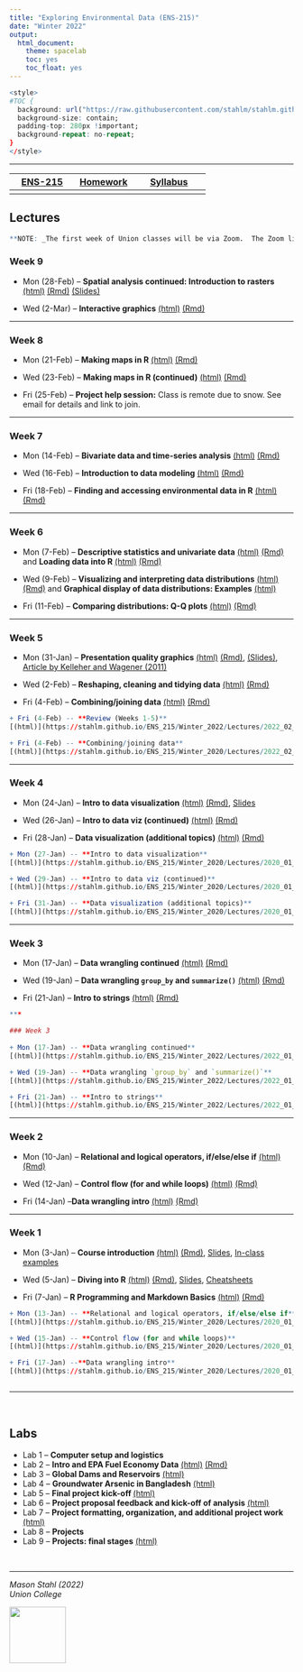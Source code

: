 ```yaml
---
title: "Exploring Environmental Data (ENS-215)"
date: "Winter 2022"
output:
  html_document:
    theme: spacelab
    toc: yes
    toc_float: yes
---
```




```r
<style>
#TOC {
  background: url("https://raw.githubusercontent.com/stahlm/stahlm.github.io/master/ENS_215/Winter_2022/Images/logo_ens_215.png");
  background-size: contain;
  padding-top: 280px !important;
  background-repeat: no-repeat;
}
</style>
```



<!-- Global site tag (gtag.js) - Google Analytics -->
<script async src="https://www.googletagmanager.com/gtag/js?id=UA-137229217-1"></script>
<script>
  window.dataLayer = window.dataLayer || [];
  function gtag(){dataLayer.push(arguments);}
  gtag('js', new Date());

  gtag('config', 'UA-137229217-1');
</script>

***


| [ENS-215](https://stahlm.github.io/ENS_215/Winter_2022/Home.html)  | [Homework](https://stahlm.github.io/ENS_215/Winter_2022/HW.html)  | [Syllabus](https://stahlm.github.io/ENS_215/Winter_2022/Syllabus.html)  |
|:-------:|:------:|:--------:|
|      |     |        |       |

## Lectures 

```r
**NOTE: _The first week of Union classes will be via Zoom.  The Zoom link is available on our Nexus site._**

```


### Week 9
+ Mon (28-Feb) -- **Spatial analysis continued: Introduction to rasters**
[(html)](https://stahlm.github.io/ENS_215/Winter_2022/Lectures/2022_02_28_raster.html) [(Rmd)](https://raw.githubusercontent.com/stahlm/stahlm.github.io/master/ENS_215/Winter_2022/Lectures/2022_02_28_raster.Rmd) [(Slides)](https://raw.githubusercontent.com/stahlm/stahlm.github.io/master/ENS_215/Winter_2022/Lectures/Raster_slides.pdf)  

+ Wed (2-Mar) -- **Interactive graphics**
[(html)](https://stahlm.github.io/ENS_215/Winter_2022/Lectures/2022_03_02.html) [(Rmd)](https://raw.githubusercontent.com/stahlm/stahlm.github.io/master/ENS_215/Winter_2022/Lectures/2022_03_02.Rmd)

***

### Week 8 
+ Mon (21-Feb) -- **Making maps in R**
[(html)](https://stahlm.github.io/ENS_215/Winter_2022/Lectures/2022_02_21.html) [(Rmd)](https://raw.githubusercontent.com/stahlm/stahlm.github.io/master/ENS_215/Winter_2022/Lectures/2022_02_21.Rmd)  

+ Wed (23-Feb) -- **Making maps in R (continued)**
[(html)](https://stahlm.github.io/ENS_215/Winter_2022/Lectures/2022_02_23.html) [(Rmd)](https://raw.githubusercontent.com/stahlm/stahlm.github.io/master/ENS_215/Winter_2022/Lectures/2022_02_23.Rmd)  

+ Fri (25-Feb) -- **Project help session:** Class is remote due to snow.  See email for details and link to join.  


***

### Week 7 
+ Mon (14-Feb) -- **Bivariate data and time-series analysis** [(html)](https://stahlm.github.io/ENS_215/Winter_2022/Lectures/2022_02_14_bivariate.html) [(Rmd)](https://raw.githubusercontent.com/stahlm/stahlm.github.io/master/ENS_215/Winter_2022/Lectures/2022_02_14_bivariate.Rmd) 

+ Wed (16-Feb) -- **Introduction to data modeling**
[(html)](https://stahlm.github.io/ENS_215/Winter_2022/Lectures/2022_02_16.html) [(Rmd)](https://raw.githubusercontent.com/stahlm/stahlm.github.io/master/ENS_215/Winter_2022/Lectures/2022_02_16.Rmd)


+ Fri (18-Feb) -- **Finding and accessing environmental data in R**
[(html)](https://stahlm.github.io/ENS_215/Winter_2022/Lectures/2022_data_access_packages.html) [(Rmd)](https://raw.githubusercontent.com/stahlm/stahlm.github.io/master/ENS_215/Winter_2022/Lectures/2022_data_access_packages.Rmd)

***

### Week 6
+ Mon (7-Feb)  -- **Descriptive statistics and univariate data** [(html)](https://stahlm.github.io/ENS_215/Winter_2022/Lectures/2022_02_07.html) [(Rmd)](https://raw.githubusercontent.com/stahlm/stahlm.github.io/master/ENS_215/Winter_2022/Lectures/2022_02_07.Rmd) and **Loading data into R** [(html)](https://stahlm.github.io/ENS_215/Winter_2022/Lectures/2022_02_07_load_data_into_R.html)  [(Rmd)](https://raw.githubusercontent.com/stahlm/stahlm.github.io/master/ENS_215/Winter_2022/Lectures/2022_02_07_load_data_into_R.Rmd)


+ Wed (9-Feb) -- **Visualizing and interpreting data distributions** 
[(html)](https://stahlm.github.io/ENS_215/Winter_2022/Lectures/2022_02_09.html) [(Rmd)](https://raw.githubusercontent.com/stahlm/stahlm.github.io/master/ENS_215/Winter_2022/Lectures/2022_02_09.Rmd) and **Graphical display of data distributions: Examples** [(html)](https://stahlm.github.io/ENS_215/Winter_2022/Lectures/2022_02_09_distributions_examples.html)

+ Fri (11-Feb) -- **Comparing distributions: Q-Q plots**
[(html)](https://stahlm.github.io/ENS_215/Winter_2022/Lectures/2022_02_11.html) [(Rmd)](https://raw.githubusercontent.com/stahlm/stahlm.github.io/master/ENS_215/Winter_2022/Lectures/2022_02_11.Rmd)

***

### Week 5
+ Mon (31-Jan) -- **Presentation quality graphics**
[(html)](https://stahlm.github.io/ENS_215/Winter_2022/Lectures/2022_01_31.html)  [(Rmd)](https://raw.githubusercontent.com/stahlm/stahlm.github.io/master/ENS_215/Winter_2022/Lectures/2022_01_31.Rmd), [(Slides)](https://stahlm.github.io/ENS_215/Documents/Data_vis_slides.pdf), [Article by Kelleher and Wagener (2011)](https://github.com/stahlm/stahlm.github.io/raw/master/ENS_215/Documents/ems2011%20kelleher%20and%20wagener.pdf)   

+ Wed (2-Feb) -- **Reshaping, cleaning and tidying data** [(html)](https://stahlm.github.io/ENS_215/Winter_2022/Lectures/2022_02_02.html)  [(Rmd)](https://raw.githubusercontent.com/stahlm/stahlm.github.io/master/ENS_215/Winter_2022/Lectures/2022_02_02.Rmd)


+ Fri (4-Feb) -- **Combining/joining data**
[(html)](https://stahlm.github.io/ENS_215/Winter_2022/Lectures/2022_02_04.html)  [(Rmd)](https://raw.githubusercontent.com/stahlm/stahlm.github.io/master/ENS_215/Winter_2022/Lectures/2022_02_04.Rmd)


```r

+ Fri (4-Feb) -- **Review (Weeks 1-5)** 
[(html)](https://stahlm.github.io/ENS_215/Winter_2022/Lectures/2022_02_04_review_weeks_1_5.html)  [(Rmd)](https://raw.githubusercontent.com/stahlm/stahlm.github.io/master/ENS_215/Winter_2022/Lectures/2022_02_04_review_weeks_1_5.Rmd)

+ Fri (4-Feb) -- **Combining/joining data**
[(html)](https://stahlm.github.io/ENS_215/Winter_2020/Lectures/2022_02_04.html)  [(Rmd)](https://raw.githubusercontent.com/stahlm/stahlm.github.io/master/ENS_215/Winter_2022/Lectures/2022_02_04.Rmd)
```


***  


### Week 4
+ Mon (24-Jan) -- **Intro to data visualization**
[(html)](https://stahlm.github.io/ENS_215/Winter_2022/Lectures/2022_01_24_Intro_data_viz.html)  [(Rmd)](https://raw.githubusercontent.com/stahlm/stahlm.github.io/master/ENS_215/Winter_2022/Lectures/2022_01_24_Intro_data_viz.Rmd), [Slides](https://stahlm.github.io/ENS_215/Winter_2022/Lectures/2022_01_24_slides.html) 

+ Wed (26-Jan) -- **Intro to data viz (continued)**
[(html)](https://stahlm.github.io/ENS_215/Winter_2022/Lectures/2022_01_26_Intro_data_viz.html)  [(Rmd)](https://raw.githubusercontent.com/stahlm/stahlm.github.io/master/ENS_215/Winter_2022/Lectures/2022_01_26_Intro_data_viz.Rmd)

+ Fri (28-Jan) -- **Data visualization (additional topics)**
[(html)](https://stahlm.github.io/ENS_215/Winter_2022/Lectures/2022_01_28_Data_viz.html)  [(Rmd)](https://raw.githubusercontent.com/stahlm/stahlm.github.io/master/ENS_215/Winter_2022/Lectures/2022_01_28_Data_viz.Rmd) 


```r
+ Mon (27-Jan) -- **Intro to data visualization**
[(html)](https://stahlm.github.io/ENS_215/Winter_2020/Lectures/2020_01_27_Intro_data_viz.html)  [(Rmd)](https://raw.githubusercontent.com/stahlm/stahlm.github.io/master/ENS_215/Winter_2020/Lectures/2020_01_27_Intro_data_viz.Rmd), [Slides](https://stahlm.github.io/ENS_215/Winter_2020/Lectures/2020_01_27_slides.html) 

+ Wed (29-Jan) -- **Intro to data viz (continued)**
[(html)](https://stahlm.github.io/ENS_215/Winter_2020/Lectures/2020_01_29_Intro_data_viz.html)  [(Rmd)](https://raw.githubusercontent.com/stahlm/stahlm.github.io/master/ENS_215/Winter_2020/Lectures/2020_01_29_Intro_data_viz.Rmd)

+ Fri (31-Jan) -- **Data visualization (additional topics)**
[(html)](https://stahlm.github.io/ENS_215/Winter_2020/Lectures/2020_01_31_Data_viz.html)  [(Rmd)](https://raw.githubusercontent.com/stahlm/stahlm.github.io/master/ENS_215/Winter_2020/Lectures/2020_01_31_Data_viz.Rmd) 
```

***  

### Week 3
  
+ Mon (17-Jan) -- **Data wrangling continued** 
[(html)](https://stahlm.github.io/ENS_215/Winter_2022/Lectures/2022_01_17_Data_manipulation_cont.html)  [(Rmd)](https://raw.githubusercontent.com/stahlm/stahlm.github.io/master/ENS_215/Winter_2022/Lectures/2022_01_17_Data_manipulation_cont.Rmd)  


+ Wed (19-Jan) -- **Data wrangling `group_by` and `summarize()`**
[(html)](https://stahlm.github.io/ENS_215/Winter_2022/Lectures/2022_01_19.html)  [(Rmd)](https://raw.githubusercontent.com/stahlm/stahlm.github.io/master/ENS_215/Winter_2022/Lectures/2022_01_19.Rmd) 


+ Fri (21-Jan) -- **Intro to strings** 
[(html)](https://stahlm.github.io/ENS_215/Winter_2022/Lectures/2022_01_21_strings.html)  [(Rmd)](https://raw.githubusercontent.com/stahlm/stahlm.github.io/master/ENS_215/Winter_2022/Lectures/2022_01_21_strings.Rmd)  


```r


***

### Week 3
  
+ Mon (17-Jan) -- **Data wrangling continued** 
[(html)](https://stahlm.github.io/ENS_215/Winter_2022/Lectures/2022_01_17_Data_manipulation_cont.html)  [(Rmd)](https://raw.githubusercontent.com/stahlm/stahlm.github.io/master/ENS_215/Winter_2022/Lectures/2022_01_17_Data_manipulation_cont.Rmd)  

+ Wed (19-Jan) -- **Data wrangling `group_by` and `summarize()`**
[(html)](https://stahlm.github.io/ENS_215/Winter_2022/Lectures/2022_01_19.html)  [(Rmd)](https://raw.githubusercontent.com/stahlm/stahlm.github.io/master/ENS_215/Winter_2022/Lectures/2022_01_19.Rmd) 

+ Fri (21-Jan) -- **Intro to strings** 
[(html)](https://stahlm.github.io/ENS_215/Winter_2022/Lectures/2022_01_21_strings.html)  [(Rmd)](https://raw.githubusercontent.com/stahlm/stahlm.github.io/master/ENS_215/Winter_2022/Lectures/2022_01_21_strings.Rmd)  

```



***


### Week 2

+ Mon (10-Jan) -- **Relational and logical operators, if/else/else if** 
[(html)](https://stahlm.github.io/ENS_215/Winter_2022/Lectures/2022_01_10_R_basics_cont.html)  [(Rmd)](https://raw.githubusercontent.com/stahlm/stahlm.github.io/master/ENS_215/Winter_2022/Lectures/2022_01_10_R_basics_cont.Rmd)

+ Wed (12-Jan) -- **Control flow (for and while loops)**
[(html)](https://stahlm.github.io/ENS_215/Winter_2022/Lectures/2022_01_12_R_basic_loops.html)  [(Rmd)](https://raw.githubusercontent.com/stahlm/stahlm.github.io/master/ENS_215/Winter_2022/Lectures/2022_01_12_R_basic_loops.Rmd)  

+ Fri (14-Jan) --**Data wrangling intro**
[(html)](https://stahlm.github.io/ENS_215/Winter_2022/Lectures/2022_01_14_Data_manipulation.html)  [(Rmd)](https://raw.githubusercontent.com/stahlm/stahlm.github.io/master/ENS_215/Winter_2022/Lectures/2022_01_14_Data_manipulation.Rmd)  

***
 
### Week 1
+ Mon (3-Jan) -- **Course introduction** 
[(html)](https://stahlm.github.io/ENS_215/Winter_2022/Lectures/2022_01_03_L1.html) [(Rmd)](https://raw.githubusercontent.com/stahlm/stahlm.github.io/master/ENS_215/Winter_2022/Lectures/2022_01_03_L1.Rmd), [Slides](https://stahlm.github.io/ENS_215/Winter_2022/Lectures/2022_01_03_Slides.html), [In-class examples](https://stahlm.github.io/ENS_215/Winter_2022/2022_01_03_examples.html) 

+ Wed (5-Jan) -- **Diving into R** [(html)](https://stahlm.github.io/ENS_215/Winter_2022/Lectures/2022_01_05_L1_diving_in.html) [(Rmd)](https://raw.githubusercontent.com/stahlm/stahlm.github.io/master/ENS_215/Winter_2022/Lectures/2022_01_05_L1_diving_in.Rmd), [Slides](https://stahlm.github.io/ENS_215/Winter_2022/Lectures/2022_01_05_Slides.html), [Cheatsheets](https://stahlm.github.io/ENS_215/Resources/Cheatsheets_all.pdf)

+ Fri (7-Jan) -- **R Programming and Markdown Basics**
[(html)](https://stahlm.github.io/ENS_215/Winter_2022/Lectures/2022_01_07_R_basics.html) [(Rmd)](https://raw.githubusercontent.com/stahlm/stahlm.github.io/master/ENS_215/Winter_2022/Lectures/2022_01_07_R_basics.Rmd)  


```r


+ Mon (13-Jan) -- **Relational and logical operators, if/else/else if** 
[(html)](https://stahlm.github.io/ENS_215/Winter_2020/Lectures/2020_01_13_R_basics_cont.html)  [(Rmd)](https://raw.githubusercontent.com/stahlm/stahlm.github.io/master/ENS_215/Winter_2020/Lectures/2020_01_13_R_basics_cont.Rmd)

+ Wed (15-Jan) -- **Control flow (for and while loops)**
[(html)](https://stahlm.github.io/ENS_215/Winter_2020/Lectures/2020_01_15_R_basic_loops.html)  [(Rmd)](https://raw.githubusercontent.com/stahlm/stahlm.github.io/master/ENS_215/Winter_2020/Lectures/2020_01_15_R_basic_loops.Rmd)

+ Fri (17-Jan) --**Data wrangling intro**
[(html)](https://stahlm.github.io/ENS_215/Winter_2020/Lectures/2020_01_17_Data_manipulation.html)  [(Rmd)](https://raw.githubusercontent.com/stahlm/stahlm.github.io/master/ENS_215/Winter_2020/Lectures/2020_01_17_Data_manipulation.Rmd)



```




***
<br/>

## Labs
+ Lab 1 -- **Computer setup and logistics**
+ Lab 2 -- **Intro and EPA Fuel Economy Data** [(html)](https://stahlm.github.io/ENS_215/Winter_2022/Labs/Lab_EPA_Fuel_Economy.html) [(Rmd)](https://raw.githubusercontent.com/stahlm/stahlm.github.io/master/ENS_215/Winter_2022/Labs/Lab_EPA_Fuel_Economy.Rmd)   
+ Lab 3 -- **Global Dams and Reservoirs** [(html)](https://stahlm.github.io/ENS_215/Winter_2022/Labs/Lab_Global_Dams.html)  
+ Lab 4 -- **Groundwater Arsenic in Bangladesh** [(html)](https://stahlm.github.io/ENS_215/Winter_2022/Labs/Lab_Bangladesh_Arsenic.html)  
+ Lab 5 -- **Final project kick-off ** [(html)](https://stahlm.github.io/ENS_215/Winter_2022/Labs/Lab_Final_Project.html)  
+ Lab 6 -- **Project proposal feedback and kick-off of analysis**
[(html)](https://stahlm.github.io/ENS_215/Winter_2022/Labs/Lab_Final_Project_Second_Meeting.html)  
+ Lab 7 -- **Project formatting, organization, and additional project work**
[(html)](https://stahlm.github.io/ENS_215/Winter_2022/Labs/RMarkdown_formatting_basics.html)  
+ Lab 8 -- **Projects**  
+ Lab 9 -- **Projects: final stages** 
[(html)](https://stahlm.github.io/ENS_215/Winter_2022/Labs/Lab_week_9.html)


<br/> 

***

_Mason Stahl (2022)_  
_Union College_ 

![](C:/Users/stahlm/Documents/Teaching_UnionCollege/Environmental_Data_Analysis/stahlm.github.io/ENS_215/Winter_2022/Images/logo_ens_215.png){width=100px}

